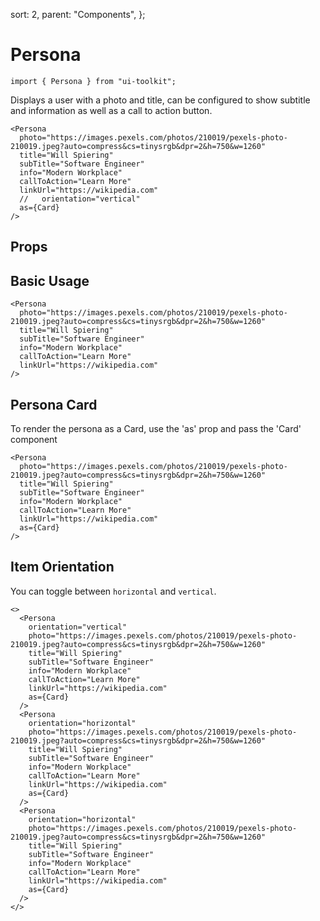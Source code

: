 
  sort: 2,
  parent: "Components",
};

# Persona

```tsx
import { Persona } from "ui-toolkit";
```

Displays a user with a photo and title, can be configured to show subtitle and information
as well as a call to action button.

```tsx live=true
<Persona
  photo="https://images.pexels.com/photos/210019/pexels-photo-210019.jpeg?auto=compress&cs=tinysrgb&dpr=2&h=750&w=1260"
  title="Will Spiering"
  subTitle="Software Engineer"
  info="Modern Workplace"
  callToAction="Learn More"
  linkUrl="https://wikipedia.com"
  //   orientation="vertical"
  as={Card}
/>
```

## Props

<PropsTable name="PersonaProps" />

## Basic Usage

```tsx live=true
<Persona
  photo="https://images.pexels.com/photos/210019/pexels-photo-210019.jpeg?auto=compress&cs=tinysrgb&dpr=2&h=750&w=1260"
  title="Will Spiering"
  subTitle="Software Engineer"
  info="Modern Workplace"
  callToAction="Learn More"
  linkUrl="https://wikipedia.com"
/>
```

## Persona Card

To render the persona as a Card, use the 'as' prop and pass the 'Card' component

```tsx live=true
<Persona
  photo="https://images.pexels.com/photos/210019/pexels-photo-210019.jpeg?auto=compress&cs=tinysrgb&dpr=2&h=750&w=1260"
  title="Will Spiering"
  subTitle="Software Engineer"
  info="Modern Workplace"
  callToAction="Learn More"
  linkUrl="https://wikipedia.com"
  as={Card}
/>
```

## Item Orientation

You can toggle between `horizontal` and `vertical`.

```tsx live=true
<>
  <Persona
    orientation="vertical"
    photo="https://images.pexels.com/photos/210019/pexels-photo-210019.jpeg?auto=compress&cs=tinysrgb&dpr=2&h=750&w=1260"
    title="Will Spiering"
    subTitle="Software Engineer"
    info="Modern Workplace"
    callToAction="Learn More"
    linkUrl="https://wikipedia.com"
    as={Card}
  />
  <Persona
    orientation="horizontal"
    photo="https://images.pexels.com/photos/210019/pexels-photo-210019.jpeg?auto=compress&cs=tinysrgb&dpr=2&h=750&w=1260"
    title="Will Spiering"
    subTitle="Software Engineer"
    info="Modern Workplace"
    callToAction="Learn More"
    linkUrl="https://wikipedia.com"
    as={Card}
  />
  <Persona
    orientation="horizontal"
    photo="https://images.pexels.com/photos/210019/pexels-photo-210019.jpeg?auto=compress&cs=tinysrgb&dpr=2&h=750&w=1260"
    title="Will Spiering"
    subTitle="Software Engineer"
    info="Modern Workplace"
    callToAction="Learn More"
    linkUrl="https://wikipedia.com"
    as={Card}
  />
</>
```
